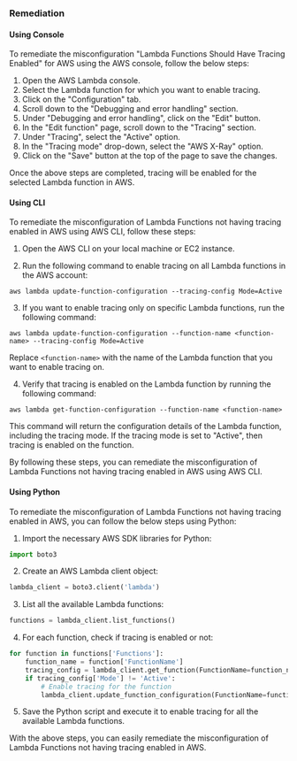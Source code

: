 ### Remediation

#### Using Console

To remediate the misconfiguration "Lambda Functions Should Have Tracing Enabled" for AWS using the AWS console, follow the below steps:

1. Open the AWS Lambda console.
2. Select the Lambda function for which you want to enable tracing.
3. Click on the "Configuration" tab.
4. Scroll down to the "Debugging and error handling" section.
5. Under "Debugging and error handling", click on the "Edit" button.
6. In the "Edit function" page, scroll down to the "Tracing" section.
7. Under "Tracing", select the "Active" option.
8. In the "Tracing mode" drop-down, select the "AWS X-Ray" option.
9. Click on the "Save" button at the top of the page to save the changes.

Once the above steps are completed, tracing will be enabled for the selected Lambda function in AWS.

#### Using CLI

To remediate the misconfiguration of Lambda Functions not having tracing enabled in AWS using AWS CLI, follow these steps:

1. Open the AWS CLI on your local machine or EC2 instance.

2. Run the following command to enable tracing on all Lambda functions in the AWS account:

```
aws lambda update-function-configuration --tracing-config Mode=Active
```

3. If you want to enable tracing only on specific Lambda functions, run the following command:

```
aws lambda update-function-configuration --function-name <function-name> --tracing-config Mode=Active
```

Replace `<function-name>` with the name of the Lambda function that you want to enable tracing on.

4. Verify that tracing is enabled on the Lambda function by running the following command:

```
aws lambda get-function-configuration --function-name <function-name>
```

This command will return the configuration details of the Lambda function, including the tracing mode. If the tracing mode is set to "Active", then tracing is enabled on the function.

By following these steps, you can remediate the misconfiguration of Lambda Functions not having tracing enabled in AWS using AWS CLI.

#### Using Python

To remediate the misconfiguration of Lambda Functions not having tracing enabled in AWS, you can follow the below steps using Python:

1. Import the necessary AWS SDK libraries for Python:
```python
import boto3
```

2. Create an AWS Lambda client object:
```python
lambda_client = boto3.client('lambda')
```

3. List all the available Lambda functions:
```python
functions = lambda_client.list_functions()
```

4. For each function, check if tracing is enabled or not:
```python
for function in functions['Functions']:
    function_name = function['FunctionName']
    tracing_config = lambda_client.get_function(FunctionName=function_name)['TracingConfig']
    if tracing_config['Mode'] != 'Active':
        # Enable tracing for the function
        lambda_client.update_function_configuration(FunctionName=function_name, TracingConfig={'Mode': 'Active'})
```

5. Save the Python script and execute it to enable tracing for all the available Lambda functions.

With the above steps, you can easily remediate the misconfiguration of Lambda Functions not having tracing enabled in AWS.

